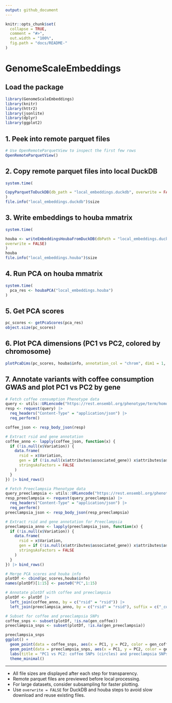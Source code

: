 ```yaml
---
output: github_document
---
```


```r
knitr::opts_chunk$set(
  collapse = TRUE,
  comment = "#>",
  out.width = "100%",
  fig.path = "docs/README-"
)
```

# GenomeScaleEmbeddings

## Load the package

```r
library(GenomeScaleEmbeddings)
library(knitr)
library(httr2)
library(jsonlite)
library(dplyr)
library(ggplot2)
```

## 1. Peek into remote parquet files

```r
# Use OpenRemoteParquetView to inspect the first few rows
OpenRemoteParquetView()
```

## 2. Copy remote parquet files into local DuckDB

```r
system.time(

CopyParquetToDuckDB(db_path = "local_embeddings.duckdb", overwrite = FALSE)
)
file.info("local_embeddings.duckdb")$size
```

## 3. Write embeddings to houba mmatrix

```r
system.time(

houba <- writeEmbeddingsHoubaFromDuckDB(dbPath = "local_embeddings.duckdb", 
overwrite = FALSE)
)
houba
file.info("local_embeddings.houba")$size
```

## 4. Run PCA on houba mmatrix

```r
system.time(
  pca_res <- houbaPCA("local_embeddings.houba")
)
```

## 5. Get PCA scores

```r
pc_scores <- getPcaScores(pca_res)
object.size(pc_scores)
```

## 6. Plot PCA dimensions (PC1 vs PC2, colored by chromosome)

```r
plotPcaDims(pc_scores, houba$info, annotation_col = "chrom", dim1 = 1, dim2 = 2)
```

## 7. Annotate variants with coffee consumption GWAS and plot PC1 vs PC2 by gene

```r
# Fetch coffee consumption Phenotype data
query <- utils::URLencode("https://rest.ensembl.org/phenotype/term/homo_sapiens/coffee consumption")
resp <- request(query) |>
  req_headers("Content-Type" = "application/json") |>
  req_perform()

coffee_json <- resp_body_json(resp)

# Extract rsid and gene annotation
coffee_anno <- lapply(coffee_json, function(x) {
  if (!is.null(x$Variation)) {
    data.frame(
      rsid = x$Variation,
      gen = if (!is.null(x$attributes$associated_gene)) x$attributes$associated_gene else NA,
      stringsAsFactors = FALSE
    )
  }
}) |> bind_rows()

# Fetch Preeclampsia Phenotype data
query_preeclampsia <- utils::URLencode("https://rest.ensembl.org/phenotype/term/homo_sapiens/preeclampsia")
resp_preeclampsia <- request(query_preeclampsia) |>
  req_headers("Content-Type" = "application/json") |>
  req_perform()
preeclampsia_json <- resp_body_json(resp_preeclampsia)

# Extract rsid and gene annotation for Preeclampsia
preeclampsia_anno <- lapply(preeclampsia_json, function(x) {
  if (!is.null(x$Variation)) {
    data.frame(
      rsid = x$Variation,
      gen = if (!is.null(x$attributes$associated_gene)) x$attributes$associated_gene else NA,
      stringsAsFactors = FALSE
    )
  }
}) |> bind_rows()

# Merge PCA scores and houba info
plotDf <- cbind(pc_scores,houba$info)
names(plotDf)[1:15] <- paste0("PC",1:15)

# Annotate plotDf with coffee and preeclampsia
plotDf <- plotDf |>
  left_join(coffee_anno, by = c("rsid" = "rsid")) |>
  left_join(preeclampsia_anno, by = c("rsid" = "rsid"), suffix = c("_coffee", "_preeclampsia"))

# Subset for coffee and preeclampsia SNPs
coffee_snps <- subset(plotDf, !is.na(gen_coffee))
preeclampsia_snps <- subset(plotDf, !is.na(gen_preeclampsia))

preeclampsia_snps
ggplot() +
  geom_point(data = coffee_snps, aes(x = PC1, y = PC2, color = gen_coffee), shape = 16, size = 2, alpha = 0.7) +
  geom_point(data = preeclampsia_snps, aes(x = PC1, y = PC2, color = gen_preeclampsia), shape = 17, size = 3, alpha = 0.7) +
  labs(title = "PC1 vs PC2: coffee SNPs (circles) and preeclampsia SNPs (triangles)", color = "Gene annotation") +
  theme_minimal()
```

---

- All file sizes are displayed after each step for transparency.
- Remote parquet files are previewed before local processing.
- For large datasets, consider subsampling for faster plotting.
- Use `overwrite = FALSE` for DuckDB and houba steps to avoid slow download and reuse existing files.
